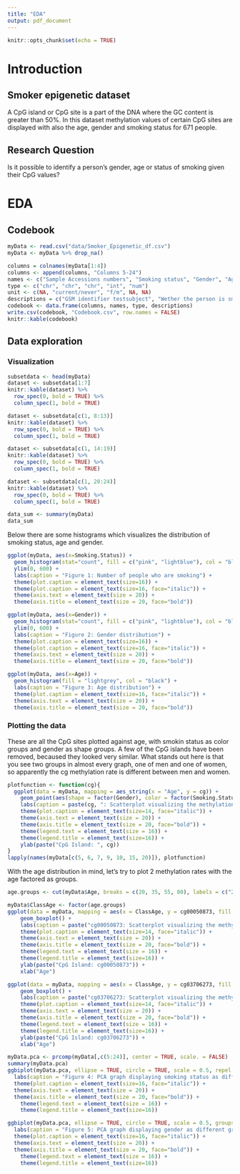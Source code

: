 ```yaml
---
title: "EDA"
output: pdf_document
---
```


```r
knitr::opts_chunk$set(echo = TRUE)
```

# Introduction
## Smoker epigenetic dataset
A CpG island or CpG site is a part of the DNA where the GC content is greater than 50%. In this dataset methylation values of certain CpG sites are displayed with also the age, gender and smoking status for 671 people.

## Research Question
Is it possible to identify a person's gender, age or status of smoking given their CpG values?

\newpage
# EDA
## Codebook
```r
myData <- read.csv("data/Smoker_Epigenetic_df.csv")
myData <- myData %>% drop_na()

columns = colnames(myData[1:4])
columns <- append(columns, "Columns 5-24")
names <- c("Sample Accessions numbers", "Smoking status", "Gender", "Age", "CG Island")
type <- c("chr", "chr", "chr", "int", "num")
unit <- c(NA, "current/never", "f/m", NA, NA)
descriptions = c("GSM identifier testsubject", "Wether the person is smoking or not", "Gender", "Age", "Methylation Rate of CG Island")
codebook <- data.frame(columns, names, type, descriptions)
write.csv(codebook, "Codebook.csv", row.names = FALSE)
knitr::kable(codebook)
```
\newpage

## Data exploration
### Visualization

```r
subsetdata <- head(myData)
dataset <- subsetdata[1:7]
knitr::kable(dataset) %>%
  row_spec(0, bold = TRUE) %>%
  column_spec(1, bold = TRUE)

dataset <- subsetdata[c(1, 8:13)]
knitr::kable(dataset) %>%
  row_spec(0, bold = TRUE) %>%
  column_spec(1, bold = TRUE)

dataset <- subsetdata[c(1, 14:19)]
knitr::kable(dataset) %>%
  row_spec(0, bold = TRUE) %>%
  column_spec(1, bold = TRUE)

dataset <- subsetdata[c(1, 20:24)]
knitr::kable(dataset) %>%
  row_spec(0, bold = TRUE) %>%
  column_spec(1, bold = TRUE)
```
\newpage

```r
data_sum <- summary(myData)
data_sum
```

\newpage
Below there are some histograms which visualizes the distribution of smoking status, age and gender. 

```r
ggplot(myData, aes(x=Smoking.Status)) +
  geom_histogram(stat="count", fill = c("pink", "lightblue"), col = "black") +
  ylim(0, 600) +
  labs(caption = "Figure 1: Number of people who are smoking") +
  theme(plot.caption = element_text(size=16)) +
  theme(plot.caption = element_text(size=16, face="italic")) +
  theme(axis.text = element_text(size = 20)) +
  theme(axis.title = element_text(size = 20, face="bold"))

ggplot(myData, aes(x=Gender)) +
  geom_histogram(stat="count", fill = c("pink", "lightblue"), col = "black") +
  ylim(0, 600) +
  labs(caption = "Figure 2: Gender distribution") +
  theme(plot.caption = element_text(size=16)) +
  theme(plot.caption = element_text(size=16, face="italic")) +
  theme(axis.text = element_text(size = 20)) +
  theme(axis.title = element_text(size = 20, face="bold"))

ggplot(myData, aes(x=Age)) +
  geom_histogram(fill = "lightgrey", col = "black") +
  labs(caption = "Figure 3: Age distribution") +
  theme(plot.caption = element_text(size=16, face="italic")) +
  theme(axis.text = element_text(size = 20)) +
  theme(axis.title = element_text(size = 20, face="bold"))

```


### Plotting the data
These are all the CpG sites plotted against age, with smokin status as color groups and gender as shape groups. A few of the CpG islands have been removed, becaused they looked very similar. What stands out here is that you see two groups in almost every graph, one of men and one of women, so apparently the cg methylation rate is different between men and women.

```r
plotfunction <- function(cg){
  ggplot(data = myData, mapping = aes_string(x = "Age", y = cg)) +
    geom_point(aes(shape = factor(Gender), color = factor(Smoking.Status))) +
    labs(caption = paste(cg, ": Scatterplot visualizing the methylation rate on this CpG island of different ages and genders.")) +
    theme(plot.caption = element_text(size=14, face="italic")) +
    theme(axis.text = element_text(size = 20)) +
    theme(axis.title = element_text(size = 20, face="bold")) +
    theme(legend.text = element_text(size = 16)) +
    theme(legend.title = element_text(size=16)) +
    ylab(paste("CpG Island: ", cg))
}
lapply(names(myData[c(5, 6, 7, 9, 10, 15, 20)]), plotfunction)

```


With the age distribution in mind, let's try to plot 2 methylation rates with the age factored as groups.

```r

age.groups <- cut(myData$Age, breaks = c(20, 35, 55, 80), labels = c("20-35y", "36-55y", "55-80y"))

myData$ClassAge <- factor(age.groups)
ggplot(data = myData, mapping = aes(x = ClassAge, y = cg00050873, fill = Smoking.Status)) +
    geom_boxplot() +
    labs(caption = paste("cg00050873: Scatterplot visualizing the methylation rate on this CpG island of different ages and genders.")) +
    theme(plot.caption = element_text(size=14, face="italic")) +
    theme(axis.text = element_text(size = 20)) +
    theme(axis.title = element_text(size = 20, face="bold")) +
    theme(legend.text = element_text(size = 16)) +
    theme(legend.title = element_text(size=16)) +
    ylab(paste("CpG Island: cg00050873")) +
    xlab("Age")

ggplot(data = myData, mapping = aes(x = ClassAge, y = cg03706273, fill = Smoking.Status)) +
    geom_boxplot() +
    labs(caption = paste("cg03706273: Scatterplot visualizing the methylation rate on this CpG island of different ages and genders.")) +
    theme(plot.caption = element_text(size=14, face="italic")) +
    theme(axis.text = element_text(size = 20)) +
    theme(axis.title = element_text(size = 20, face="bold")) +
    theme(legend.text = element_text(size = 16)) +
    theme(legend.title = element_text(size=16)) +
    ylab(paste("CpG Island: cg03706273")) +
    xlab("Age")

```

```r
myData.pca <- prcomp(myData[,c(5:24)], center = TRUE, scale. = FALSE)
summary(myData.pca)
ggbiplot(myData.pca, ellipse = TRUE, circle = TRUE, scale = 0.5, repel = TRUE, groups = myData$Smoking.Status) + 
  labs(caption = "Figure 4: PCA graph displaying smoking status as different groups") +
  theme(plot.caption = element_text(size=16, face="italic")) +
  theme(axis.text = element_text(size = 20)) +
  theme(axis.title = element_text(size = 20, face="bold")) +
    theme(legend.text = element_text(size = 16)) +
    theme(legend.title = element_text(size=16))

ggbiplot(myData.pca, ellipse = TRUE, circle = TRUE, scale = 0.5, groups = myData$Gender) + 
  labs(caption = "Figure 5: PCA graph displaying gender as different groups") +
  theme(plot.caption = element_text(size=16, face="italic")) +
  theme(axis.text = element_text(size = 20)) +
  theme(axis.title = element_text(size = 20, face="bold")) +
    theme(legend.text = element_text(size = 16)) +
    theme(legend.title = element_text(size=16))
```
